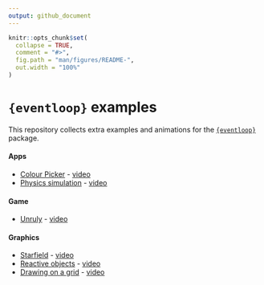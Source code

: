 ```yaml
---
output: github_document
---
```


<!-- README.md is generated from README.Rmd. Please edit that file -->

```r
knitr::opts_chunk$set(
  collapse = TRUE,
  comment = "#>",
  fig.path = "man/figures/README-",
  out.width = "100%"
)
```

# `{eventloop}` examples

<!-- badges: start -->
<!-- badges: end -->

This repository collects extra examples and animations for the 
[`{eventloop}`](https://github.com/coolbutuseless/eventloop) package.


#### Apps

* [Colour Picker](app-colour-picker.R) - [video](video/colourpicker.mp4)
* [Physics simulation](app-physics.R) - [video](video/physics.mp4)

#### Game

* [Unruly](game-unruly.R) - [video](video/unruly.mp4)

#### Graphics

* [Starfield](gfx-starfield.R) - [video](video/starfield.mp4)
* [Reactive objects](gfx-reactive-objects.R) - [video](video/reactive-objects.mp4)
* [Drawing on a grid](gfx-drawing-on-a-grid.R) - [video](video/drawing-on-a-grid.mp4)
